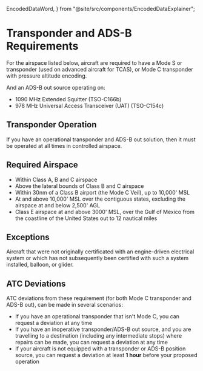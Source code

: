   EncodedDataWord,
} from "@site/src/components/EncodedDataExplainer";

# Transponder and ADS-B Requirements

For the airspace listed below, aircraft are required to have a Mode S or
transponder (used on advanced aircraft for TCAS), or Mode C transponder with
pressure altitude encoding.

And an ADS-B out source operating on:

- 1090 MHz Extended Squitter (TSO-C166b)
- 978 MHz Universal Access Transceiver (UAT) (TSO-C154c)

<Reg part="91.215(b)" />
<Reg part="91.225(a)" />

## Transponder Operation

If you have an operational transponder and ADS-B out solution, then it must be
operated at all times in controlled airspace.

<Reg part="91.215(c)" />
<Reg part="91.225(f)" />

## Required Airspace

- Within Class A, B and C airspace
- Above the lateral bounds of Class B and C airspace
- Within 30nm of a Class B airport (the Mode C Veil), up to 10,000' MSL
- At and above 10,000' MSL over the contiguous states, excluding the airspace at
  and below 2,500' AGL
- Class E airspace at and above 3000' MSL, over the Gulf of Mexico from the
  coastline of the United States out to 12 nautical miles

<Reg part="91.215(b)" />
<Reg part="91.225(d)" />

## Exceptions

Aircraft that were not originally certificated with an engine-driven electrical
system or which has not subsequently been certified with such a system
installed, balloon, or glider.

## ATC Deviations

ATC deviations from these requirement (for both Mode C transponder and ADS-B
out), can be made in several scenarios:

- If you have an operational transponder that isn't Mode C, you can request a
  deviation at any time
- If you have an inoperative transponder/ADS-B out source, and you are
  travelling to a destination (including any intermediate stops) where repairs
  can be made, you can request a deviation at any time
- If your aircraft is not equipped with a transponder or ADS-B position source,
  you can request a deviation at least **1 hour** before your proposed operation

<Reg part="91.215(d)" />
<Reg part="91.225(f)" />
